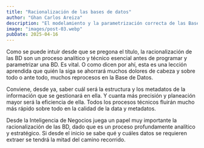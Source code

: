 ```yaml
---
title: "Racionalización de las bases de datos"
author: "Ghan Carlos Areiza"
description: "El modelamiento y la parametrización correcta de las Bases de Datos es vital."
image: "images/post-03.webp"
pubDate: 2025-04-16
---
```


Como se puede intuir desde que se pregona el título, la racionalización de las BD son un proceso analítico y técnico esencial antes de programar y parametrizar una BD. Es vital. O como dicen por ahí, esta es una lección aprendida que quién la siga se ahorrará muchos dolores de cabeza y sobre todo o ante todo, muchos reprocesos en la Base de Datos.
<br />

Conviene, desde ya, saber cuál será la estructura y los metadatos de la información que se gestionará en ella.  Y cuanta más precisión y planeación mayor será la eficiencia de ella. Todos los procesos técnicos fluirán mucho más rápido sobre todo en la calidad de la data y metadatos.
<br />

Desde la Inteligencia de Negocios juega un papel muy importante la racionalización de las BD, dado que es un proceso profundamente analítico y estratégico. Si desde el inicio se sabe qué y cuáles datos se requieren extraer se tendrá la mitad del camino recorrido.